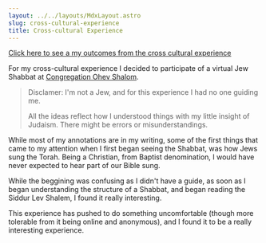 ```yaml
---
layout: ../../layouts/MdxLayout.astro
slug: cross-cultural-experience
title: Cross-cultural Experience
---
```


<a href="/projects/cross-cultural-religious-experience.pdf"
class="btn btn-outline btn-info">
Click here to see a my outcomes from the cross cultural experience
</a>

For my cross-cultural experience I decided to participate of a virtual Jew Shabbat at [Congregation Ohev Shalom](https://www.ohevshalom.org/).

> Disclamer: I'm not a Jew, and for this experience I had no one guiding me.
> 
>All the ideas reflect how I understood things with my little insight of Judaism. There might be errors or misunderstandings.

While most of my annotations are in my writing, some of the first things that came to my attention when I first began seeing the Shabbat, was how Jews sung the Torah. Being a Christian, from Baptist denomination, I would have never expected to hear part of our Bible sung.

While the beggining was confusing as I didn't have a guide, as soon as I began understanding the structure of a Shabbat, and began reading the Siddur Lev Shalem, I found it really interesting.

This experience has pushed to do something uncomfortable (though more tolerable from it being online and anonymous), and I found it to be a really interesting experience.